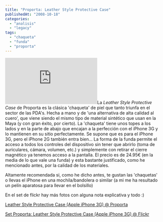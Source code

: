 ```yaml
---
title: "Proporta: Leather Style Protective Case"
publishedAt: "2008-10-18"
categories: 
  - "analisis"
  - "legacy"
tags: 
  - "chaqueta"
  - "funda"
  - "proporta"
---
```


![Proporta: Leather Style Protective Case](http://www.proporta.com/resizeimage.php?src=F03/i/iPhone3G_leather_style_open.jpg&w=310px&h=345px)La _Leather Style Protective Case_ de Proporta es la clásica 'chaqueta' de piel que tanto triunfa en el sector de las PDA's. Hecha a mano y de 'una alternativa de alta calidad al cuero', que viene siendo el mismo tipo de material sintético que usan en la Maya (y con gran éxito, por cierto). La 'chaqueta' tiene unos topes a los lados y en la parte de abajo que encajan a la perfección con el iPhone 3G y lo mantienen en su sitio perfectamente. Se supone que es para el iPhone 3G, pero el iPhone 2G también entra bien... La forma de la funda permite el acceso a todos los controles del dispositivo sin tener que abrirlo (toma de auriculares, cámara, volumen, etc.) y simplemente con retirar el cierre magnético ya tenemos acceso a la pantalla. El precio es de 24.95€ (en la media de lo que vale una funda) y esta bastante justificado, como he mencionado antes, por la calidad de los materiales.

Altamente recomendada si, como he dicho antes, te gustan las 'chaquetas' o llevas el iPhone en una mochila/bandolera o similar (a mi me ha resultado un pelín aparatosa para llevar en el bolsillo)

En el set de flickr hay más fotos con alguna nota explicativa y todo :)

[Leather Style Protective Case (Apple iPhone 3G) @ Proporta](http://www.proporta.com/F02/PPF02P05.php?t_id=4264&t_mode=des)

[Set Proporta: Leather Style Protective Case (Apple iPhone 3G) @ Flickr](http://www.flickr.com/photos/ryck/sets/72157608153499085/)
